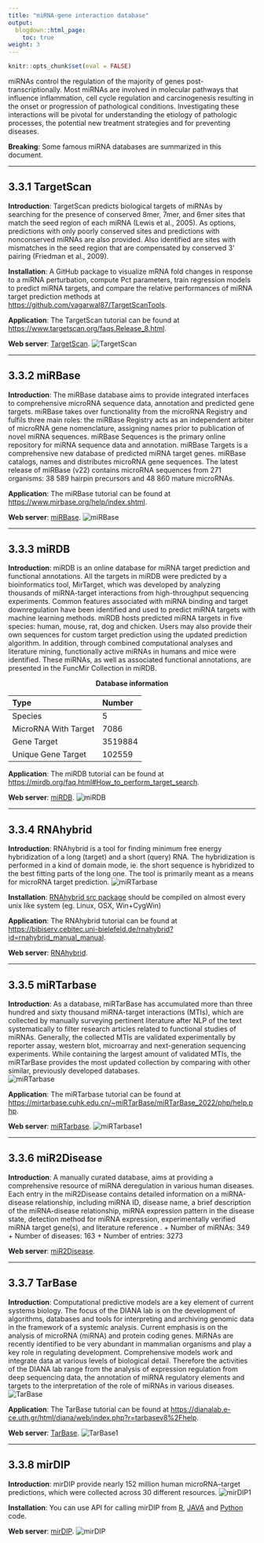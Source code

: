 ```yaml
---
title: "miRNA-gene interaction database"
output:
  blogdown::html_page:
    toc: true
weight: 3
---
```



```r
knitr::opts_chunk$set(eval = FALSE)
```

miRNAs control the regulation of the majority of genes post-transcriptionally. Most miRNAs are involved in molecular pathways that influence inflammation, cell cycle regulation and carcinogenesis resulting in the onset or progression of pathological conditions. Investigating these interactions will be pivotal for understanding the etiology of pathologic processes, the potential new treatment strategies and for preventing diseases.

**Breaking**: Some famous miRNA databases are summarized in this document.


---

## 3.3.1 **TargetScan**

**Introduction**: TargetScan predicts biological targets of miRNAs by searching for the presence of conserved 8mer, 7mer, and 6mer sites that match the seed region of each miRNA (Lewis et al., 2005). As options, predictions with only poorly conserved sites and predictions with nonconserved miRNAs are also provided. Also identified are sites with mismatches in the seed region that are compensated by conserved 3' pairing (Friedman et al., 2009).  
 
**Installation**: A GitHub package to visualize mRNA fold changes in response to a miRNA perturbation, compute Pct parameters, train regression models to predict miRNA targets, and compare the relative performances of miRNA target prediction methods at <https://github.com/vagarwal87/TargetScanTools>.
 
**Application**: The TargetScan tutorial can be found at <https://www.targetscan.org/faqs.Release_8.html>.

**Web server**: [TargetScan](https://www.targetscan.org/vert_80/).
![TargetScan](/images/TargetScan.jpg?width=50pc)

---

## 3.3.2 **miRBase**

**Introduction**: The miRBase database aims to provide integrated interfaces to comprehensive microRNA sequence data, annotation and predicted gene targets. miRBase takes over functionality from the microRNA Registry and fulfils three main roles: the miRBase Registry acts as an independent arbiter of microRNA gene nomenclature, assigning names prior to publication of novel miRNA sequences. miRBase Sequences is the primary online repository for miRNA sequence data and annotation. miRBase Targets is a comprehensive new database of predicted miRNA target genes. miRBase catalogs, names and distributes microRNA gene sequences. The latest release of miRBase (v22) contains microRNA sequences from 271 organisms: 38 589 hairpin precursors and 48 860 mature microRNAs.
 
**Application**: The miRBase tutorial can be found at
<https://www.mirbase.org/help/index.shtml>.

**Web server**: [miRBase](https://www.mirbase.org/).
![miRBase](/images/TarBase1.jpg?width=60pc)
 
 ---

## 3.3.3 **miRDB**

**Introduction**: miRDB is an online database for miRNA target prediction and functional annotations. All the targets in miRDB were predicted by a bioinformatics tool, MirTarget, which was developed by analyzing thousands of miRNA-target interactions from high-throughput sequencing experiments. Common features associated with miRNA binding and target downregulation have been identified and used to predict miRNA targets with machine learning methods. miRDB hosts predicted miRNA targets in five species: human, mouse, rat, dog and chicken. Users may also provide their own sequences for custom target prediction using the updated prediction algorithm. In addition, through combined computational analyses and literature mining, functionally active miRNAs in humans and mice were identified. These miRNAs, as well as associated functional annotations, are presented in the FuncMir Collection in miRDB.   

  <center><b>Database information</b></center> 
  | Type              | Number           | 
  | :---------------| :--------------| 
  | Species           | 5      |
  | MicroRNA With Target |7086 |
  | Gene Target       | 3519884|
  | Unique Gene Target| 102559 |
 
**Application**: The miRDB tutorial can be found at 
<https://mirdb.org/faq.html#How_to_perform_target_search>.
 
**Web server**: [miRDB](http://www.mirdb.org/).
![miRDB](/images/miRDB.jpg?width=60pc)
 
---

## 3.3.4 **RNAhybrid**

**Introduction**: RNAhybrid is a tool for finding minimum free energy hybridization of a long (target) and a short (query) RNA. The hybridization is performed in a kind of domain mode, ie. the short sequence is hybridized to the best fitting parts of the long one. The tool is primarily meant as a means for microRNA target prediction.
![miRTarbase](/images/miRTarbase.jpg?width=60pc)

**Installation**: [RNAhybrid src package](https://bibiserv.cebitec.uni-bielefeld.de/applications/rnahybrid/resources/downloads/RNAhybrid-2.1.2.tar.gz) should be compiled on almost every unix like system (eg. Linux, OSX, Win+CygWin)

**Application**: The RNAhybrid tutorial can be found at
<https://bibiserv.cebitec.uni-bielefeld.de/rnahybrid?id=rnahybrid_manual_manual>.
 
**Web server**: [RNAhybrid](https://bibiserv.cebitec.uni-bielefeld.de/rnahybrid).

---

## 3.3.5 **miRTarbase**

**Introduction**: As a database, miRTarBase has accumulated more than three hundred and sixty thousand miRNA-target interactions (MTIs), which are collected by manually surveying pertinent literature after NLP of the text systematically to filter research articles related to functional studies of miRNAs. Generally, the collected MTIs are validated experimentally by reporter assay, western blot, microarray and next-generation sequencing experiments. While containing the largest amount of validated MTIs, the miRTarBase provides the most updated collection by comparing with other similar, previously developed databases.  
![miRTarbase](/images/miRTarbase.jpg?width=60pc)

**Application**: The miRTarbase tutorial can be found at
<https://mirtarbase.cuhk.edu.cn/~miRTarBase/miRTarBase_2022/php/help.php>.
 
**Web server**: [miRTarbase](https://mirtarbase.cuhk.edu.cn/~miRTarBase/miRTarBase_2022/php/index.php).
![miRTarbase1](/images/miRTarbase1.jpg?width=50pc)


---

## 3.3.6 **miR2Disease**

**Introduction**: A manually curated database, aims at providing a comprehensive resource of miRNA deregulation in various human diseases. Each entry in the miR2Disease contains detailed information on a miRNA-disease relationship, including miRNA ID, disease name, a brief description of the miRNA-disease relationship, miRNA expression pattern in the disease state, detection method for miRNA expression, experimentally verified miRNA target gene(s), and literature reference .
 + Number of miRNAs: 349
 + Number of diseases: 163
 + Number of entries: 3273

**Web server**: [miR2Disease](http://www.mir2disease.org/).
 
---

## 3.3.7 **TarBase**

**Introduction**: Computational predictive models are a key element of current systems biology. The focus of the DIANA lab is on the development of algorithms, databases and tools for interpreting and archiving genomic data in the framework of a systemic analysis. Current emphasis is on the analysis of microRNA (miRNA) and protein coding genes. MiRNAs are recently identified to be very abundant in mammalian organisms and play a key role in regulating development. Comprehensive models work and integrate data at various levels of biological detail. Therefore the activities of the DIANA lab range from the analysis of expression regulation from deep sequencing data, the annotation of miRNA regulatory elements and targets to the interpretation of the role of miRNAs in various diseases.
![TarBase](/images/TarBase.jpg?width=60pc)
 
**Application**: The TarBase tutorial can be found at
<https://dianalab.e-ce.uth.gr/html/diana/web/index.php?r=tarbasev8%2Fhelp>.

**Web server**: [TarBase](https://dianalab.e-ce.uth.gr/html/diana/web/index.php?r=tarbasev8).
![TarBase1](/images/TarBase1.jpg?width=60pc)

---

## 3.3.8 **mirDIP**

**Introduction**: mirDIP provide nearly 152 million human microRNA–target predictions, which were collected across 30 different resources. ![mirDIP1](/images/mirDIP1.png?width=50pc)
 
**Installation**: You can use API for calling mirDIP from [R](http://ophid.utoronto.ca/mirDIP/api_R.jsp), [JAVA](http://ophid.utoronto.ca/mirDIP/api_Java.jsp) and [Python](http://ophid.utoronto.ca/mirDIP/api_Python.jsp) code.
 
**Web server**: [mirDIP](http://ophid.utoronto.ca/mirDIP/).
![mirDIP](/images/mirDIP.jpg?width=50pc)